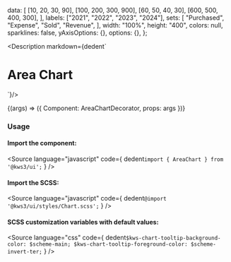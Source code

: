 
  data: [
    [10, 20, 30, 90],
    [100, 200, 300, 900],
    [60, 50, 40, 30],
    [600, 500, 400, 300],
  ],
  labels: ["2021", "2022", "2023", "2024"],
  sets: [
    "Purchased",
    "Expense",
    "Sold",
    "Revenue",
  ],
  width: "100%",
  height: "400",
  colors: null,
  sparklines: false,
  yAxisOptions: {},
  options: {},
};

<Meta
  title="Charts/Area Chart"
  component={Chart}
  args={args}
/>

<Description markdown={dedent`
# Area Chart
`}/>

<Canvas>
  <Story
  name="Area Chart"
  args={args}
  >
  {(args) => ({
    Component: AreaChartDecorator,
    props: args
  })}
  </Story>
</Canvas>

<ArgsTable story="Area Chart" />

### Usage
#### Import the component:
<Source
  language="javascript"
  code={
    dedent`import { AreaChart } from '@kws3/ui';`
  }
/>

#### Import the SCSS:
<Source
  language="javascript"
  code={
    dedent`@import '@kws3/ui/styles/Chart.scss';`
  }
/>

#### SCSS customization variables with default values:
<Source
  language="css"
  code={
    dedent`
      $kws-chart-tooltip-background-color: $scheme-main;
      $kws-chart-tooltip-foreground-color: $scheme-invert-ter;
    `
  }
/>
